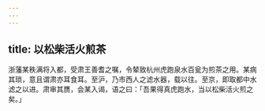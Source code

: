 ```yaml
---
---
---
```

title: 以松柴活火煎茶
---



浙藩某秩满将入都，受肃王善耆之嘱，令辇致杭州虎跑泉水百瓮为煎茶之用。某病其琐，意且谓肃亦耳食耳。至沪，乃市西人之滤水器，载以往。至京，即取都中水滤之以进。肃审其赝，会某入谒，语之曰：「吾果得真虎跑水，当以松柴活火煎之矣。」